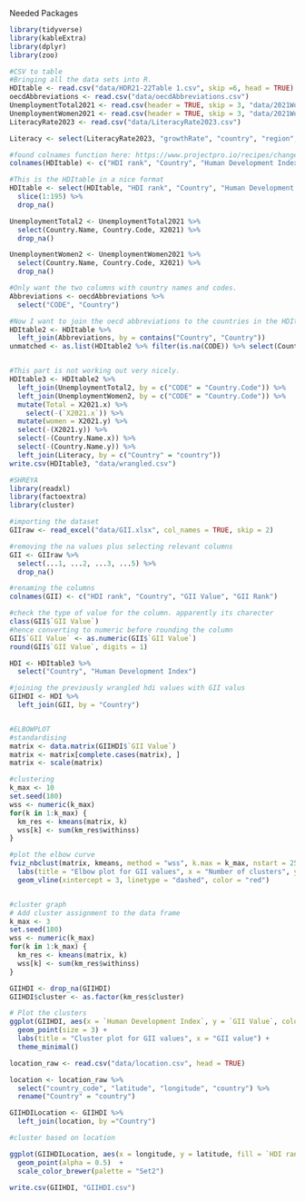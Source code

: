 Needed Packages
```r
library(tidyverse)
library(kableExtra)
library(dplyr)
library(zoo)
```

```r
#CSV to table
#Bringing all the data sets into R.
HDItable <- read.csv("data/HDR21-22Table 1.csv", skip =6, head = TRUE)
oecdAbbreviations <- read.csv("data/oecdAbbreviations.csv")
UnemploymentTotal2021 <- read.csv(header = TRUE, skip = 3, "data/2021WorldBankUnemploymentData.csv")
UnemploymentWomen2021 <- read.csv(header = TRUE, skip = 3, "data/2021WorldBankUnemploymentDataWomen.csv")
LiteracyRate2023 <- read.csv("data/LiteracyRate2023.csv")

Literacy <- select(LiteracyRate2023, "growthRate", "country", "region", "rank", "latestRate", "dataYear", "pop2023", "landAreaKm", "density")

#found colnames function here: https://www.projectpro.io/recipes/change-column-headers-of-dataframe-r#:~:text=How%20to%20change%20column%20headers%20of%20a%20data%2Dframe%20in,can%20be%20changed%20at%20once.
colnames(HDItable) <- c("HDI rank", "Country", "Human Development Index", "Empty", "Life Expectancy at Birth (years)", "Empty", "Expected Years of Schooling")

#This is the HDItable in a nice format
HDItable <- select(HDItable, "HDI rank", "Country", "Human Development Index", "Life Expectancy at Birth (years)", "Expected Years of Schooling") %>% 
  slice(1:195) %>% 
  drop_na()

UnemploymentTotal2 <- UnemploymentTotal2021 %>%
  select(Country.Name, Country.Code, X2021) %>%
  drop_na()

UnemploymentWomen2 <- UnemploymentWomen2021 %>%
  select(Country.Name, Country.Code, X2021) %>%
  drop_na()

#Only want the two columns with country names and codes.
Abbreviations <- oecdAbbreviations %>% 
  select("CODE", "Country")

#Now I want to join the oecd abbreviations to the countries in the HDItable.
HDItable2 <- HDItable %>%
  left_join(Abbreviations, by = contains("Country", "Country"))
unmatched <- as.list(HDItable2 %>% filter(is.na(CODE)) %>% select(Country))


#This part is not working out very nicely.
HDItable3 <- HDItable2 %>%
  left_join(UnemploymentTotal2, by = c("CODE" = "Country.Code")) %>%
  left_join(UnemploymentWomen2, by = c("CODE" = "Country.Code")) %>% 
  mutate(Total = X2021.x) %>%
    select(-(`X2021.x`)) %>%
  mutate(women = X2021.y) %>%
  select(-(X2021.y)) %>%
  select(-(Country.Name.x)) %>%
  select(-(Country.Name.y)) %>%
  left_join(Literacy, by = c("Country" = "country"))
write.csv(HDItable3, "data/wrangled.csv")
```

```r
#SHREYA
library(readxl)
library(factoextra)
library(cluster)

#importing the dataset
GIIraw <- read_excel("data/GII.xlsx", col_names = TRUE, skip = 2)

#removing the na values plus selecting relevant columns
GII <- GIIraw %>% 
  select(...1, ...2, ...3, ...5) %>% 
  drop_na()

#renaming the columns
colnames(GII) <- c("HDI rank", "Country", "GII Value", "GII Rank")

#check the type of value for the column. apparently its charecter
class(GII$`GII Value`)
#hence converting to numeric before rounding the column
GII$`GII Value` <- as.numeric(GII$`GII Value`)
round(GII$`GII Value`, digits = 1)

HDI <- HDItable3 %>% 
  select("Country", "Human Development Index")

#joining the previously wrangled hdi values with GII valus
GIIHDI <- HDI %>% 
  left_join(GII, by = "Country")


#ELBOWPLOT
#standardising
matrix <- data.matrix(GIIHDI$`GII Value`)
matrix <- matrix[complete.cases(matrix), ]
matrix <- scale(matrix)

#clustering 
k_max <- 10
set.seed(180)
wss <- numeric(k_max)
for(k in 1:k_max) {
  km_res <- kmeans(matrix, k)
  wss[k] <- sum(km_res$withinss)
}

#plot the elbow curve
fviz_nbclust(matrix, kmeans, method = "wss", k.max = k_max, nstart = 25) +
  labs(title = "Elbow plot for GII values", x = "Number of clusters", y = "Within-cluster sum of squares") +
  geom_vline(xintercept = 3, linetype = "dashed", color = "red")


#cluster graph
# Add cluster assignment to the data frame
k_max <- 3
set.seed(180)
wss <- numeric(k_max)
for(k in 1:k_max) {
  km_res <- kmeans(matrix, k)
  wss[k] <- sum(km_res$withinss)
}

GIIHDI <- drop_na(GIIHDI)
GIIHDI$cluster <- as.factor(km_res$cluster)

# Plot the clusters
ggplot(GIIHDI, aes(x = `Human Development Index`, y = `GII Value`, color = cluster)) +
  geom_point(size = 3) +
  labs(title = "Cluster plot for GII values", x = "GII value") +
  theme_minimal()
```
```r
location_raw <- read.csv("data/location.csv", head = TRUE)

location <- location_raw %>% 
  select("country_code", "latitude", "longitude", "country") %>% 
  rename("Country" = "country")

GIIHDILocation <- GIIHDI %>% 
  left_join(location, by ="Country")

#cluster based on location

ggplot(GIIHDILocation, aes(x = longitude, y = latitude, fill = `HDI rank`)) +
  geom_point(alpha = 0.5)  + 
  scale_color_brewer(palette = "Set2")
```

```r
write.csv(GIIHDI, "GIIHDI.csv")
```


